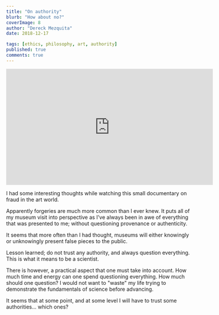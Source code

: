 ```yaml
---
title: "On authority"
blurb: "How about no?"
coverImage: 8
author: "Dereck Mezquita"
date: 2018-12-17

tags: [ethics, philosophy, art, authority]
published: true
comments: true
---
```


<iframe width="560" height="315" src="https://www.youtube.com/embed/1lNSXB4i4fE" frameborder="" allow="accelerometer; autoplay; encrypted-media; gyroscope; picture-in-picture" allowfullscreen class="videosGeneral"></iframe>

I had some interesting thoughts while watching this small documentary on fraud in the art world.

Apparently forgeries are much more common than I ever knew. It puts all of my museum visit into perspective as I've always been in awe of everything that was presented to me; without questioning provenance or authenticity.

It seems that more often than I had thought, museums will either knowingly or unknowingly present false pieces to the public.

Lesson learned; do not trust any authority, and always question everything. This is what it means to be a scientist.

There is however, a practical aspect that one must take into account. How much time and energy can one spend questioning everything. How much should one question? I would not want to "waste" my life trying to demonstrate the fundamentals of science before advancing.

It seems that at some point, and at some level I will have to trust some authorities... which ones?